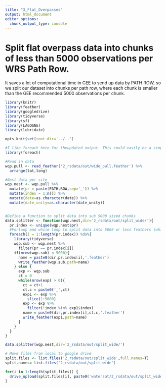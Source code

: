 ```yaml
---
title: "3_Flat_Overpasses"
output: html_document
editor_options: 
  chunk_output_type: console
---
```


# Split flat overpass data into chunks of less than 5000 observations per WRS Path Row. 

It saves a lot of computational time in GEE to send up data by PATH ROW, so we split our dataset into chunks per path row, where each chunk is smaller than the GEE recommended 5000 observations per chunk.

```r
library(knitr)
library(feather)
library(googledrive)
library(tidyverse)
library(sf)
library(LAGOSNE)
library(lubridate)

opts_knit$set(root.dir='../..')

```




```r
#I like foreach here for theupdated output. This could easily be a simple for loop. No parellel. While loops are scary with parellel. 
library(foreach)

#Read in data
wqp.pull <- read_feather('2_rsdata/out/wide_pull.feather') %>%
  arrange(lat,long)

#Nest data per site
wqp.nest <- wqp.pull %>%
  mutate(pr = paste(PATH,ROW,sep='_')) %>%
  mutate(index = 1:n()) %>%
  mutate(date=as.character(date)) %>%
  mutate(date_unity=as.character(date_unity))


#Define a function to split data into sub 5000 sized chunks
data.splitter <- function(wqp.nest,dir='2_rsdata/out/split_wide/'){
  pr.index <- unique(wqp.nest$pr)
  #Forloop and while loop to split data into 5000 or less feathers (which is a data requirement of GEE.)
  foreach(i = 1:length(pr.index)) %do%{
    library(tidyverse)
    wqp.sub <- wqp.nest %>%
      filter(pr == pr.index[i])
    if(nrow(wqp.sub) < 5000){
      name = paste0(dir,pr.index[i],'.feather')
      write_feather(wqp.sub,path=name)
    } else {
      exp <- wqp.sub
      ct = 0
      while(nrow(exp) > 0){
        ct = ct+1
        ct.c = paste0('_',ct)
        exp1 <- exp %>%
          slice(1:5000)
        exp <- exp %>%
          filter(!index %in% exp1$index)
        name = paste0(dir,pr.index[i],ct.c,'.feather')
        write_feather(exp1,path=name)
      }
    }
  }
}

data.splitter(wqp.nest,dir='2_rsdata/out/split_wide/')


```


```r
# Move files from local to google drive
split.files <- list.files('2_rsdata/out/split_wide',full.names=T)
split.names= list.files('2_rsdata/out/split_wide')

for(i in 1:length(split.files)) {
  drive_upload(split.files[i], paste0('watersat/2_rsdata/out/split_wide/',split.names[i]))
}

```

